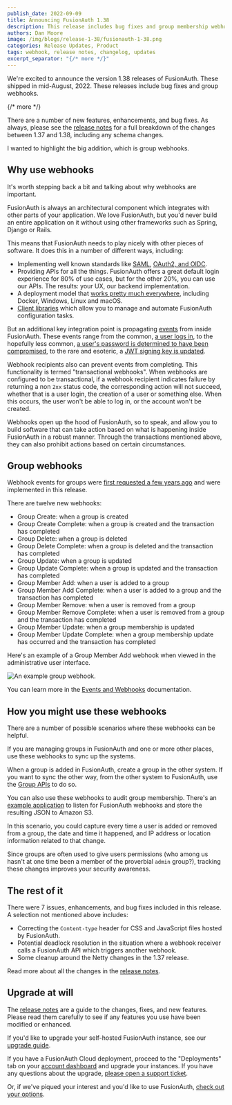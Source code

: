 ```yaml
---
publish_date: 2022-09-09 
title: Announcing FusionAuth 1.38
description: This release includes bug fixes and group membership webhooks
authors: Dan Moore
image: /img/blogs/release-1-38/fusionauth-1-38.png
categories: Release Updates, Product
tags: webhook, release notes, changelog, updates
excerpt_separator: "{/* more */}"
---
```


We're excited to announce the version 1.38 releases of FusionAuth. These shipped in mid-August, 2022. These releases include bug fixes and group webhooks.

{/* more */}

There are a number of new features, enhancements, and bug fixes. As always, please see the [release notes](/docs/v1/tech/release-notes#version-1-38-1) for a full breakdown of the changes between 1.37 and 1.38, including any schema changes. 

I wanted to highlight the big addition, which is group webhooks.

## Why use webhooks

It's worth stepping back a bit and talking about why webhooks are important.

FusionAuth is always an architectural component which integrates with other parts of your application. We love FusionAuth, but you'd never build an entire application on it without using other frameworks such as Spring, Django or Rails.

This means that FusionAuth needs to play nicely with other pieces of software. It does this in a number of different ways, including:

* Implementing well known standards like [SAML](/docs/v1/tech/samlv2/), [OAuth2, and OIDC](/docs/v1/tech/oauth/).
* Providing APIs for all the things. FusionAuth offers a great default login experience for 80% of use cases, but for the other 20%, you can use our APIs. The results: your UX, our backend implementation.
* A deployment model that [works pretty much everywhere](/docs/get-started/download-and-install), including Docker, Windows, Linux and macOS.
* [Client libraries](/docs/v1/tech/client-libraries/) which allow you to manage and automate FusionAuth configuration tasks.

But an additional key integration point is propagating [events](/docs/v1/tech/events-webhooks/) from inside FusionAuth. These events range from the common, [a user logs in](/docs/v1/tech/events-webhooks/events/user-login-success), to the hopefully less common, [a user's password is determined to have been compromised](/docs/v1/tech/events-webhooks/events/user-password-breach), to the rare and esoteric, a [JWT signing key is updated](/docs/v1/tech/events-webhooks/events/jwt-public-key-update).

Webhook recipients also can prevent events from completing. This functionality is termed "transactional webhooks". When webhooks are configured to be transactional, if a webhook recipient indicates failure by returning a non `2xx` status code, the corresponding action will not succeed, whether that is a user login, the creation of a user or something else. When this occurs, the user won't be able to log in, or the account won't be created.

Webhooks open up the hood of FusionAuth, so to speak, and allow you to build software that can take action based on what is happening inside FusionAuth in a robust manner. Through the transactions mentioned above, they can also prohibit actions based on certain circumstances.

## Group webhooks

Webhook events for groups were [first requested a few years ago](https://github.com/FusionAuth/fusionauth-issues/issues/633) and were implemented in this release.

There are twelve new webhooks:

* Group Create: when a group is created
* Group Create Complete: when a group is created and the transaction has completed
* Group Delete: when a group is deleted
* Group Delete Complete: when a group is deleted and the transaction has completed
* Group Update: when a group is updated
* Group Update Complete: when a group is updated and the transaction has completed
* Group Member Add: when a user is added to a group
* Group Member Add Complete: when a user is added to a group and the transaction has completed
* Group Member Remove: when a user is removed from a group
* Group Member Remove Complete: when a user is removed from a group and the transaction has completed
* Group Member Update: when a group membership is updated
* Group Member Update Complete: when a group membership update has occurred and the transaction has completed

Here's an example of a Group Member Add webhook when viewed in the administrative user interface.

![An example group webhook.](/img/blogs/release-1-38/webhook-example.png)

You can learn more in the [Events and Webhooks](/docs/v1/tech/events-webhooks/events/) documentation.

## How you might use these webhooks

There are a number of possible scenarios where these webhooks can be helpful.

If you are managing groups in FusionAuth and one or more other places, use these webhooks to sync up the systems.

When a group is added in FusionAuth, create a group in the other system. If you want to sync the other way, from the other system to FusionAuth, use the [Group APIs](/docs/v1/tech/apis/groups) to do so.

You can also use these webhooks to audit group membership. There's an [example application](https://github.com/FusionAuth/fusionauth-example-lambda-webhook) to listen for FusionAuth webhooks and store the resulting JSON to Amazon S3. 

In this scenario, you could capture every time a user is added or removed from a group, the date and time it happened, and IP address or location information related to that change.

Since groups are often used to give users permissions (who among us hasn't at one time been a member of the proverbial `admin` group?), tracking these changes improves your security awareness.

## The rest of it

There were 7 issues, enhancements, and bug fixes included in this release. A selection not mentioned above includes:

* Correcting the `Content-type` header for CSS and JavaScript files hosted by FusionAuth.
* Potential deadlock resolution in the situation where a webhook receiver calls a FusionAuth API which triggers another webhook.
* Some cleanup around the Netty changes in the 1.37 release.

Read more about all the changes in the [release notes](/docs/v1/tech/release-notes#version-1-38-1).

## Upgrade at will

The [release notes](/docs/v1/tech/release-notes#version-1-38-1) are a guide to the changes, fixes, and new features. Please read them carefully to see if any features you use have been modified or enhanced.

If you'd like to upgrade your self-hosted FusionAuth instance, see our [upgrade guide](/docs/v1/tech/admin-guide/upgrade). 

If you have a FusionAuth Cloud deployment, proceed to the "Deployments" tab on your [account dashboard](https://account.fusionauth.io/account/deployment/) and upgrade your instances. If you have any questions about the upgrade, [please open a support ticket](https://account.fusionauth.io/account/support/).

Or, if we've piqued your interest and you'd like to use FusionAuth, [check out your options](/pricing).
